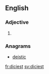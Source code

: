 ==English==

===Adjective===
{{head|en}}

# {{en-superlative of|dicey}}

===Anagrams===
* [[deistic#English|deistic]]

[[fr:diciest]]
[[sv:diciest]]